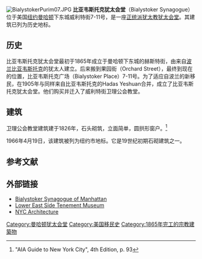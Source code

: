 {{Infobox NRHP
  | name = 比亚韦斯托克犹太会堂
  | image = Bialystoker Outside.jpg
  | location= [[纽约|纽约]][[曼哈顿|曼哈顿]]下东城威利特街7-11号
  | lat_degrees = 40
  | lat_minutes = 42
  | lat_seconds = 56
  | lat_direction = N
  | long_degrees = 73
  | long_minutes = 59
  | long_seconds = 1
  | long_direction = W
  | coord_parameters = type:landmark_region:US-NY
  | built = 1826
  | added = 1972年4月26日<ref name="nris">{{NRISref|2009a}}</ref>
  | refnum = 72000861
  | designated_other2_name = NYC Landmark
  | designated_other2_date = 1966年4月19日
  | designated_other2_abbr = NYCL
  | designated_other2_link = New York City Landmarks Preservation Commission
  | designated_other2_color = #ff0000
}}
[[Image:BialystokerPurim07.JPG|thumb]]
'''比亚韦斯托克犹太会堂'''（Bialystoker Synagogue）位于美国[[纽约|纽约]][[曼哈顿|曼哈顿]]下东城威利特街7-11号，是一座[[正统派犹太教|正统派犹太教]][[犹太会堂|犹太会堂]]。其建筑已列为历史地标。

==历史==
比亚韦斯托克犹太会堂最初于1865年成立于曼哈顿下东城的赫斯特街，由来自[[波兰|波兰]][[比亚韦斯托克|比亚韦斯托克]]的犹太人建立。后来搬到果园街（Orchard Street），最终到现在的位置，比亚韦斯托克广场（Bialystoker Place）7-11号。为了适应自波兰的新移民，在1905年与同样来自比亚韦斯托克的Hadas Yeshuan合并，成立了比亚韦斯托克犹太会堂。他们购买并迁入了威利特街卫理公会教堂。

== 建筑 ==
卫理公会教堂建筑建于1826年，石头砌筑，立面简单，圆拱形窗户。<ref>"AIA Guide to New York City", 4th Edition, p. 93</ref>    

1966年4月19日，该建筑被列为纽约市地标。它是19世纪初期石砌建筑之一。

==参考文献==
{{reflist}}
==外部链接==
{{commonscat-inline}}
* [http://www.bialystoker.org Bialystoker Synagogue of Manhattan] {{Wayback|url=http://www.bialystoker.org/ |date=20210126070718 }}
* [http://www.tenement.org/ Lower East Side Tenement Museum] {{Wayback|url=http://www.tenement.org/ |date=20210414121552 }}
* [http://www.nyc-architecture.com/LES/LES012.htm NYC Architecture] {{Wayback|url=http://www.nyc-architecture.com/LES/LES012.htm |date=20201109215309 }}
{{地下鐵路}}
[[Category:曼哈顿犹太会堂|Category:曼哈顿犹太会堂]]
[[Category:美国移民史|Category:美国移民史]]
[[Category:1865年完工的宗教建築物|Category:1865年完工的宗教建築物]]